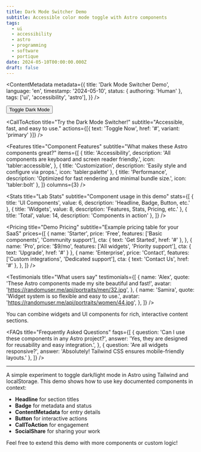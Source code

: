 ```yaml
---
title: Dark Mode Switcher Demo
subtitle: Accessible color mode toggle with Astro components
tags:
  - ui
  - accessibility
  - astro
  - programming
  - software
  - portique
date: 2024-05-10T00:00:00.000Z
draft: false
---
```



<Headline title="Dark Mode Switcher" subtitle="Accessible color mode toggle" tagline="Experiment Lab Demo" />

<ContentMetadata
  metadata={{
    title: 'Dark Mode Switcher Demo',
    language: 'en',
    timestamp: '2024-05-10',
    status: { authoring: 'Human' },
    tags: ['ui', 'accessibility', 'astro'],
  }}
/>

<div style={{ display: 'flex', gap: '1rem', margin: '1.5rem 0' }}>
  <Badge variant="ai" text="AI" />
  <Badge variant="human" text="Human" />
  <Badge variant="tag" text="UI" />
  <Badge variant="language" text="EN" />
  <Badge variant="timestamp" text="2024-05-10" />
</div>

<Button variant="primary" size="md" type="button" data-aw-toggle-color-scheme>
  Toggle Dark Mode
</Button>

<CallToAction
  title="Try the Dark Mode Switcher!"
  subtitle="Accessible, fast, and easy to use."
  actions={[{ text: 'Toggle Now', href: '#', variant: 'primary' }]}
/>

<SocialShare text="Check out this Dark Mode Switcher experiment!" url={url} />

<Features
  title="Component Features"
  subtitle="What makes these Astro components great?"
  items={[
    {
      title: 'Accessibility',
      description: 'All components are keyboard and screen reader friendly.',
      icon: 'tabler:accessible',
    },
    { title: 'Customization', description: 'Easily style and configure via props.', icon: 'tabler:palette' },
    { title: 'Performance', description: 'Optimized for fast rendering and minimal bundle size.', icon: 'tabler:bolt' },
  ]}
  columns={3}
/>

<Stats
  title="Lab Stats"
  subtitle="Component usage in this demo"
  stats={[
    { title: 'UI Components', value: 6, description: 'Headline, Badge, Button, etc.' },
    { title: 'Widgets', value: 8, description: 'Features, Stats, Pricing, etc.' },
    { title: 'Total', value: 14, description: 'Components in action' },
  ]}
/>

<Pricing
  title="Demo Pricing"
  subtitle="Example pricing table for your SaaS"
  prices={[
    {
      name: 'Starter',
      price: 'Free',
      features: ['Basic components', 'Community support'],
      cta: { text: 'Get Started', href: '#' },
    },
    { name: 'Pro', price: '$9/mo', features: ['All widgets', 'Priority support'], cta: { text: 'Upgrade', href: '#' } },
    {
      name: 'Enterprise',
      price: 'Contact',
      features: ['Custom integrations', 'Dedicated support'],
      cta: { text: 'Contact Us', href: '#' },
    },
  ]}
/>

<Testimonials
  title="What users say"
  testimonials={[
    {
      name: 'Alex',
      quote: 'These Astro components made my site beautiful and fast!',
      avatar: 'https://randomuser.me/api/portraits/men/32.jpg',
    },
    {
      name: 'Samira',
      quote: 'Widget system is so flexible and easy to use.',
      avatar: 'https://randomuser.me/api/portraits/women/44.jpg',
    },
  ]}
/>

<Note variant="info">You can combine widgets and UI components for rich, interactive content sections.</Note>

<MediaPlayer src="/sounds/glueck-am-ende.mp3" title="Demo Sound" />

<FAQs
  title="Frequently Asked Questions"
  faqs={[
    {
      question: 'Can I use these components in any Astro project?',
      answer: 'Yes, they are designed for reusability and easy integration.',
    },
    { question: 'Are all widgets responsive?', answer: 'Absolutely! Tailwind CSS ensures mobile-friendly layouts.' },
  ]}
/>

---

A simple experiment to toggle dark/light mode in Astro using Tailwind and localStorage. This demo shows how to use key documented components in context:

- **Headline** for section titles
- **Badge** for metadata and status
- **ContentMetadata** for entry details
- **Button** for interactive actions
- **CallToAction** for engagement
- **SocialShare** for sharing your work

Feel free to extend this demo with more components or custom logic!
